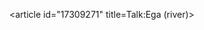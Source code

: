 <article id="17309271" title=Talk:Ega (river)>
	<talkpage id="17309271" title="Talk:Ega (river)">
{{WikiProject Spain|class=Stub|importance=}}
{{Rivers|class=stub|importance=low}}
	</talkpage>
</article>
